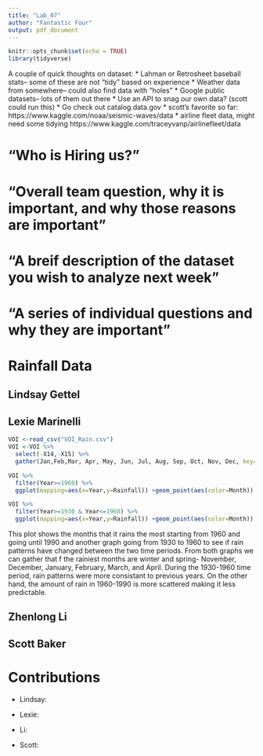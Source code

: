 ```yaml
---
title: "Lab_07"
author: "Fantastic Four"
output: pdf_document
---
```


```r
knitr::opts_chunk$set(echo = TRUE)
library(tidyverse)
```
A couple of quick thoughts on dataset:
* Lahman or Retrosheet baseball stats-- some of these are not "tidy" based on experience
* Weather data from somewhere-- could also find data with "holes"
* Google public datasets-- lots of them out there
* Use an API to snag our own data? (scott could run this)
* Go check out catalog.data.gov
* scott's favorite so far: https://www.kaggle.com/noaa/seismic-waves/data
* airline fleet data, might need some tidying https://www.kaggle.com/traceyvanp/airlinefleet/data


# "Who is Hiring us?"

# "Overall team question, why it is important, and why those reasons are important" 

# "A breif description of the dataset you wish to analyze next week"

# "A series of individual questions and why they are important"


# Rainfall Data

## Lindsay Gettel


## Lexie Marinelli
```r
VOI <-read_csv("VOI_Rain.csv")
VOI <-VOI %>% 
  select(-X14,-X15) %>%
  gather(Jan,Feb,Mar, Apr, May, Jun, Jul, Aug, Sep, Oct, Nov, Dec, key="Month", value= "Rainfall")
```
```r
VOI %>%
  filter(Year>=1960) %>%
  ggplot(mapping=aes(x=Year,y=Rainfall)) +geom_point(aes(color=Month))  + facet_wrap(~Month)+ggtitle(label="Rain trend from 1960-1990") +xlab(label="Year")+ ylab(label= "Level of Rainfall")

VOI %>%
  filter(Year>=1930 & Year<=1960) %>%
  ggplot(mapping=aes(x=Year,y=Rainfall)) +geom_point(aes(color=Month)) +facet_wrap(~Month)+ggtitle(label="Rain trend from 1930-1960") +xlab(label="Year")+ ylab(label= "Level of Rainfall (cm)")
```
This plot shows the months that it rains the most starting from 1960 and going until 1990 and another graph going from 1930 to 1960 to see if rain patterns have changed between the two time periods. From both graphs we can gather that f the rainiest months are winter and spring- November, December, January, February, March, and April. During the 1930-1960 time period, rain patterns were more consistant to previous years. On the other hand, the amount of rain in 1960-1990 is more scattered making it less predictable. 

## Zhenlong Li


## Scott Baker


# Contributions
* Lindsay:

* Lexie:

* Li:

* Scott: 
